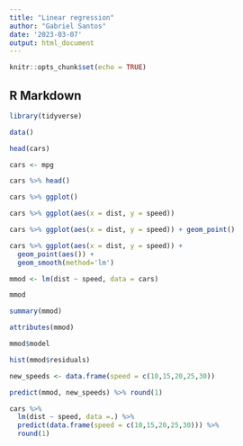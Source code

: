 ---
title: "Linear regression"
author: "Gabriel Santos"
date: '2023-03-07'
output: html_document
---

```{r setup, include=FALSE}
knitr::opts_chunk$set(echo = TRUE)
```

## R Markdown

```{r}
library(tidyverse)

```

```{r}
data()
```

```{r}
head(cars)
```

```{r}
cars <- mpg
```

```{r}
cars %>% head()
```

```{r}
cars %>% ggplot()
```

```{r}
cars %>% ggplot(aes(x = dist, y = speed)) 
```

```{r}
cars %>% ggplot(aes(x = dist, y = speed)) + geom_point() 
```

```{r}
cars %>% ggplot(aes(x = dist, y = speed)) + 
  geom_point(aes()) +
  geom_smooth(method='lm') 
```

```{r}
mmod <- lm(dist ~ speed, data = cars)
```

```{r}
mmod
```

```{r}
summary(mmod)
```

```{r}
attributes(mmod)
```

```{r}
mmod$model
```

```{r}
hist(mmod$residuals)
```

```{r}
new_speeds <- data.frame(speed = c(10,15,20,25,30))
```

```{r}
predict(mmod, new_speeds) %>% round(1)
```

```{r}
cars %>%
  lm(dist ~ speed, data =.) %>%
  predict(data.frame(speed = c(10,15,20,25,30))) %>%
  round(1)
```

```{r}

```

```{r}

```

```{r}

```

```{r}

```

```{r}

```

```{r}

```

```{r}

```

```{r}

```

```{r}

```

```{r}

```
